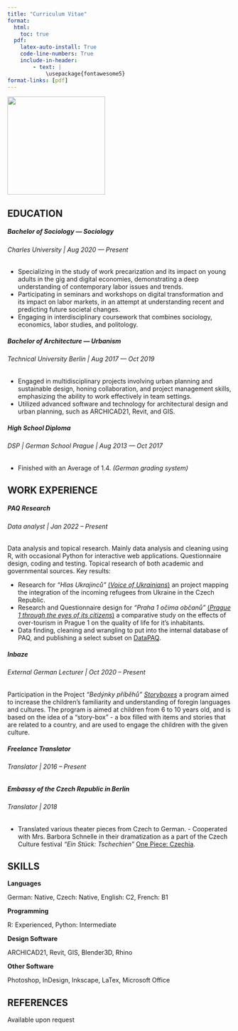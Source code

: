```yaml
---
title: "Curriculum Vitae"
format: 
  html:
    toc: true
  pdf:
    latex-auto-install: True
    code-line-numbers: True
    include-in-header:  
        - text: |
            \usepackage{fontawesome5}
format-links: [pdf]
---
```


::: {.content-visible when-format="pdf"}
::: {layout="[[60, 40]]"}
<div>
\begin{flushleft}
   \newline
\faEnvelope  levinsky.matyas@gmail.com 
\newline \newline 
\faPhone  +420 602 404 381 
\newline \newline 
\faPhone  +49 159 0138 2848 
\newline \newline 
\faLink  https://matyaslevinsky.github.io/
\end{flushleft}
</div>

![](GoodFotoMini.jpg){fig-align="right" width="220"}
:::
:::

## EDUCATION

##### **Bachelor of Sociology --- Sociology**

###### *Charles University* \| Aug 2020 --- Present

-   Specializing in the study of work precarization and its impact on young adults in the gig and digital economies, demonstrating a deep understanding of contemporary labor issues and trends.
-   Participating in seminars and workshops on digital transformation and its impact on labor markets, in an attempt at understanding recent and predicting future societal changes.
-   Engaging in interdisciplinary coursework that combines sociology, economics, labor studies, and politology.

##### **Bachelor of Architecture --- Urbanism**

###### *Technical University Berlin* \| Aug 2017 --- Oct 2019

-   Engaged in multidisciplinary projects involving urban planning and sustainable design, honing collaboration, and project management skills, emphasizing the ability to work effectively in team settings.
-   Utilized advanced software and technology for architectural design and urban planning, such as ARCHICAD21, Revit, and GIS.

##### **High School Diploma**

###### *DSP* \| *German School Prague* \| Aug 2013 --- Oct 2017

-   Finished with an Average of 1.4. *(German grading system)*

## WORK EXPERIENCE

##### **PAQ Research**

###### *Data analyst* \| Jan 2022 -- Present

Data analysis and topical research. Mainly data analysis and cleaning using R, with occasional Python for interactive web applications. Questionnaire design, coding and testing. Topical research of both academic and governmental sources. Key results:

-   Research for *"Hlas Ukrajinců"* [(*Voice of Ukrainians*)](https://www.paqresearch.cz/post/voice-of-ukrainians-education-housing-employment-poverty-mental-health/) an project mapping the integration of the incoming refugees from Ukraine in the Czech Republic.
-   Research and Questionnaire design for *"Praha 1 očima občanů"* [(*Prague 1 through the eyes of its citizens*)](https://www.paqresearch.cz/post/praha1/) a comparative study on the effects of over-tourism in Prague 1 on the quality of life for it's inhabitants.
-   Data finding, cleaning and wrangling to put into the internal database of PAQ, and publishing a select subset on [DataPAQ](https://www.datapaq.cz/).

##### **Inbaze**

###### *External German Lecturer* \| Oct 2020 -- Present

Participation in the Project *"Bedýnky příběhů"* [*Storyboxes*](https://inbaze.cz/produkt/bedynka-pribehu-z-nemecka/) a program aimed to increase the children's familiarity and understanding of foregin languages and cultures. The program is aimed at children from 6 to 10 years old, and is based on the idea of a "story-box" - a box filled with items and stories that are related to a country, and are used to engage the children with the given culture.

##### **Freelance Translator**

###### *Translator* \| 2016 -- Present

##### **Embassy of the Czech Republic in Berlin**

###### *Translator* \| 2018

-   Translated various theater pieces from Czech to German. - Cooperated with Mrs. Barbora Schnelle in their dramatization as a part of the Czech Culture festival *“Ein Stück: Tschechien”* [One Piece: Czechia](https://www.drama-panorama.com/en/event/ein-stuck-tschechien-new-czech-drama-2018/).

## SKILLS

**Languages**

German: Native, Czech: Native, English: C2, French: B1

**Programming**

R: Experienced, Python: Intermediate

**Design Software**

ARCHICAD21, Revit, GIS, Blender3D, Rhino

**Other Software**

Photoshop, InDesign, Inkscape, LaTex, Microsoft Office

## REFERENCES

Available upon request
